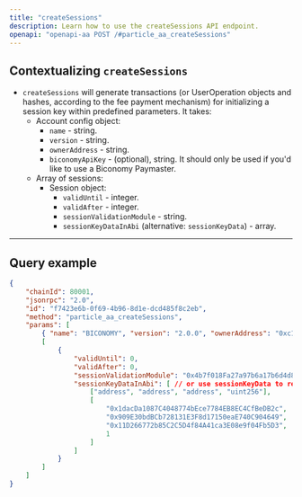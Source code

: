 ```yaml
---
title: "createSessions"
description: Learn how to use the createSessions API endpoint.
openapi: "openapi-aa POST /#particle_aa_createSessions"
---
```


## Contextualizing `createSessions`

- `createSessions` will generate transactions (or UserOperation objects and hashes, according to the fee payment mechanism) for initializing a session key within predefined parameters. It takes:
  - Account config object:
    - `name` - string.
    - `version` - string.
    - `ownerAddress` - string.
    - `biconomyApiKey` - (optional), string. It should only be used if you'd like to use a Biconomy Paymaster.
  - Array of sessions:
    - Session object:
      - `validUntil` - integer.
      - `validAfter` - integer.
      - `sessionValidationModule` - string.
      - `sessionKeyDataInAbi` (alternative: `sessionKeyData`) - array.

***

## Query example

```json JSON
{
    "chainId": 80001,
    "jsonrpc": "2.0",
    "id": "f7423e6b-0f69-4b96-8d1e-dcd485f8c2eb",
    "method": "particle_aa_createSessions",
    "params": [
        { "name": "BICONOMY", "version": "2.0.0", "ownerAddress": "0xc19dd1f3e212b39a30036EF3DE3F83dEf5a66E41" },
        [
            {
                "validUntil": 0,
                "validAfter": 0,
                "sessionValidationModule": "0x4b7f018Fa27a97b6a17b6d4d8Cb3c0e2D9340133",
                "sessionKeyDataInAbi": [ // or use sessionKeyData to replace
                    ["address", "address", "address", "uint256"],
                    [
                        "0x1dacDa1087C4048774bEce7784EB8EC4CfBeDB2c",
                        "0x909E30bdBCb728131E3F8d17150eaE740C904649",
                        "0x11D266772b85C2C5D4f84A41ca3E08e9f04Fb5D3",
                        1
                    ]
                ]
            }
        ]
    ]
}
```